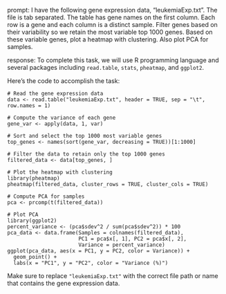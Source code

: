 prompt:
I have the following gene expression data, "leukemiaExp.txt". The file is tab separated. The table has gene names on the first column. Each row is a gene and each column is a distinct sample. Filter genes based on their variability so we retain the most variable top 1000 genes. Based on these variable genes, plot a heatmap with clustering. Also plot PCA for samples.

response:
To complete this task, we will use R programming language and several packages including `read.table`, `stats`, `pheatmap`, and `ggplot2`.

Here's the code to accomplish the task:

```
# Read the gene expression data
data <- read.table("leukemiaExp.txt", header = TRUE, sep = "\t", row.names = 1)

# Compute the variance of each gene
gene_var <- apply(data, 1, var)

# Sort and select the top 1000 most variable genes
top_genes <- names(sort(gene_var, decreasing = TRUE))[1:1000]

# Filter the data to retain only the top 1000 genes
filtered_data <- data[top_genes, ]

# Plot the heatmap with clustering
library(pheatmap)
pheatmap(filtered_data, cluster_rows = TRUE, cluster_cols = TRUE)

# Compute PCA for samples
pca <- prcomp(t(filtered_data))

# Plot PCA
library(ggplot2)
percent_variance <- (pca$sdev^2 / sum(pca$sdev^2)) * 100
pca_data <- data.frame(Samples = colnames(filtered_data), 
                       PC1 = pca$x[, 1], PC2 = pca$x[, 2],
                       Variance = percent_variance)
ggplot(pca_data, aes(x = PC1, y = PC2, color = Variance)) +
  geom_point() +
  labs(x = "PC1", y = "PC2", color = "Variance (%)")
```

Make sure to replace `"leukemiaExp.txt"` with the correct file path or name that contains the gene expression data.
